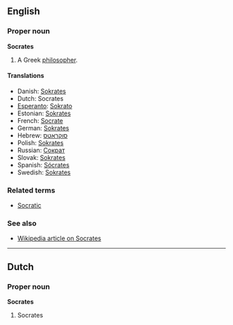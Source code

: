 ==English==
===Proper noun===
'''Socrates'''

# A Greek [[philosopher]].

==== Translations ====
*Danish: [[Sokrates]]
*Dutch: Socrates
*[[Esperanto]]: [[Sokrato]]
*Estonian: [[Sokrates]]
*French: [[Socrate]]
*German: [[Sokrates]]
*Hebrew: [[סוקראטס]]
*Polish: [[Sokrates]]
*Russian: [[Сократ]]
*Slovak: [[Sokrates]]
*Spanish: [[Sócrates]]
*Swedish: [[Sokrates]]

===Related terms===
*[[Socratic]]

===See also===
*[[en:Socrates|Wikipedia article on Socrates]]

----
==Dutch==
===Proper noun===
'''Socrates'''

#Socrates